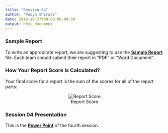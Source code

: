 ```yaml
---
title: "Session 04"
author: "Pooya Shirazi"
date: 2018-10-27T00:00:00-08:00
output: html_document
---
```


### Sample Report

To write an appropirate report, we are suggesting to use the [**Sample Report**](file/Sample_Expriment_Report.docx) file. Each team should submit their report in "PDF" or "Word Document".

### How Your Report Score Is Calculated?

Your final score for a report is the sum of the scores for all of the report parts:

<center>

![Report Score](file/reportEvaluation.png)

</center>

### Session 04 Presentation

This is the [**Power Point**](https://1drv.ms/b/s!ApgwYQ9WVT1phuYLCOahpyvoQtcgug) of the fourth session.
